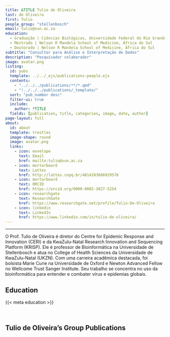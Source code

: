 ---
title: &TITLE Tulio de Oliveira
last: de Oliveira
first: Tulio
people_group: "stellenbosch"
email: tulio@sun.ac.za
education:
  - Graduação | Ciências Biológicas, Universidade Federal do Rio Grande do Sul (UFRGS)
  - Mestrado | Nelson R Mandela School of Medicine, África do Sul
  - Doutorado | Nelson R Mandela School of Medicine, África do Sul
subtitle: "Consultor para Análise e Interpretação de Dados"
description: "Pesquisador colaborador"
image: avatar.png
listing:
  id: pubs
  template: ../../_ejs/publications-people.ejs
  contents:
    - "../../../publications/**/*.qmd"
    - "!../../../publications/_template/"
  sort: "pub_number desc"
  filter-ui: true
  include:
    author: *TITLE
  fields: [publication, title, categories, image, date, author]
page-layout: full
about:
  id: about
  template: trestles
  image-shape: round
  image: avatar.png
  links:
    - icon: envelope
      text: Email
      href: mailto:tulio@sun.ac.za
    - icon: mortarboard
      text: Lattes
      href: http://lattes.cnpq.br/4814283666929578
    - icon: mortarboard
      text: ORCID
      href: https://orcid.org/0000-0002-3027-5254
    - icon: researchgate
      text: ResearchGate
      href: https://www.researchgate.net/profile/Tulio-De-Oliveira
    - icon: linkedin
      text: LinkedIn
      href: https://www.linkedin.com/in/tulio-de-oliveira/
---

<hr>

:::{#about}

O Prof. Tulio de Oliveira é diretor do Centre for Epidemic Response and Innovation (CERI) e da KwaZulu-Natal Research Innovation and Sequencing Platform (KRISP). Ele é professor de Bioinformática na Universidade de Stellenbosch e atua no College of Health Sciences da Universidade de KwaZulu-Natal (UKZN). Com uma carreira acadêmica destacada, foi bolsista Marie Curie na Universidade de Oxford e Newton Advanced Fellow no Wellcome Trust Sanger Institute. Seu trabalho se concentra no uso da bioinformática para entender e combater vírus e epidemias globais.

## Education
{{< meta education >}}

<br>

::: 

## Tulio de Oliveira's Group Publications

:::{#pubs}
:::
